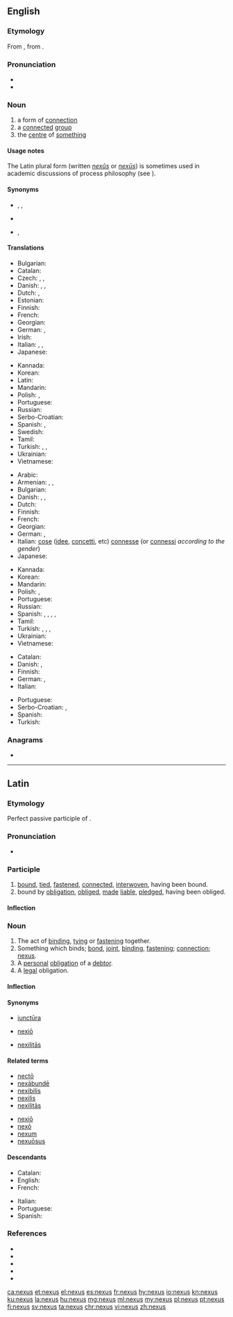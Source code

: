 {{also|nexûs|nexūs}}
==English==
{{wikipedia|dab=nexus}}

===Etymology===
From {{etyl|la|en}} {{m|la|nexus||the act of binding together; bond}}, from {{m|la|nectō||bind}}.

===Pronunciation===
* {{IPA|/ˈnɛksəs/|lang=en}}
* {{rhymes|ɛksəs|lang=en}}

===Noun===
{{en-noun|nexuses|nexus}}

# a form of [[connection]]
# a [[connect]]ed [[group]]
# the [[centre]] of [[something]]

====Usage notes====
The Latin plural form (written ''[[nexûs]]'' or ''[[nexūs]]'') is sometimes used in academic discussions of process philosophy (see {{pedialite|Nexus (process philosophy)}}).

====Synonyms====
* {{sense|a form of connection}} {{l|en|bond}}, {{l|en|link}}, {{l|en|tie}}
* {{sense|group}} {{l|en|network}}
* {{sense|centre}} {{l|en|hub}}, {{l|en|junction}}

====Translations====
{{trans-top|connection}}
* Bulgarian: {{t-needed|bg}}
* Catalan: {{t+|ca|nexe|m}}
* Czech: {{t+|cs|souvislost|f}}, {{t+|cs|spojení|n}}, {{t|cs|nexus|m}}
* Danish: {{t|da|sammenhæng|c}}, {{t|da|bindeled|n}}, {{t|da|forbindelse|c}}
* Dutch: {{t+|nl|band|m}}, {{t+|nl|verbinding|f}}
* Estonian: {{t-needed|et}}
* Finnish: {{t+|fi|yhteys}}
* French: {{t+|fr|nexus|m}}
* Georgian: {{t|ka|კავშირი}}
* German: {{t+|de|Verbindung|f}}, {{t+|de|Verknüpfung|f}}
* Irish: {{t+|ga|nasc|m}}
* Italian: {{t+|it|nesso|m}}, {{t+|it|legame|m}}, {{t+|it|connessione|f}}
* Japanese: {{t-needed|ja}}
{{trans-mid}}
* Kannada: {{t-needed|kn}}
* Korean: {{t-needed|ko}}
* Latin: {{t+|la|nexus|m}}
* Mandarin: {{t+|cmn|连结|sc=Hani}}
* Polish: {{t+|pl|związek|m}}, {{t+|pl|ogniwo|n}}
* Portuguese: {{t+|pt|nexo|m}}
* Russian: {{t+|ru|связь|f}}
* Serbo-Croatian: {{t+|sh|veza|f}}
* Spanish: {{t+|es|nexo|m}}, {{t+|es|conexión|f}}
* Swedish: {{t+|sv|förbindelse}}
* Tamil: {{t-needed|ta}}
* Turkish: {{t+|tr|bağ}}, {{t+|tr|bağlantı}}, {{t+|tr|rabıta}}
* Ukrainian: {{t+|uk|зв'язок|m|tr=zvjazók|sc=Cyrl}}
* Vietnamese: {{t|vi|kết nối}}
{{trans-bottom}}

{{trans-top|connected group}}
* Arabic: {{t-needed|ar}}
* Armenian: {{t|hy|[[կապված]] [[խումբ]]}}, {{t+|hy|շարք}}, {{t+|hy|սերիա}}
* Bulgarian: {{t-needed|bg}}
* Danish: {{t|da|kæde|c}}, {{t+|da|gruppe|c}}, {{t+|da|række|c}}
* Dutch: {{t-needed|nl}}
* Finnish: {{t+|fi|ryhmä}}
* French: {{t-needed|fr}}
* Georgian: {{t-needed|ka}}
* German: {{t+|de|Verbindung|f}}, {{t+|de|Netzwerk|n}}
* Italian: [[cose]] ([[idee]], [[concetti]], etc) [[connesse]] (or [[connessi]] ''according to the gender'')
* Japanese: {{t-needed|ja}}
{{trans-mid}}
* Kannada: {{t-needed|kn}}
* Korean: {{t-needed|ko}}
* Mandarin: {{t+|cmn|关联|sc=Hani}}
* Polish: {{t+|pl|grupa|f}}, {{t+|pl|zespół|m}}
* Portuguese: {{t+|pt|nexo|m}}
* Russian: {{t+|ru|гру́ппа|f}}
* Spanish: {{t+|es|enchufe|m}} {{qualifier|colloquial}}, {{t+|es|cuña|f}} {{qualifier|colloquial}}, {{t+|es|junta|f}}, {{t+|es|vínculo|m}}, {{t+|es|vinculación|f}}
* Tamil: {{t-needed|ta}}
* Turkish: {{t+|tr|grup}}, {{t+|tr|ekip}}, {{t+|tr|takım}}, {{t+|tr|topluluk}}
* Ukrainian: {{t-needed|uk}}
* Vietnamese: {{t-needed|vi}}
{{trans-bottom}}

{{trans-top|centre of something}}
* Catalan: {{t+|ca|centre|m}}
* Danish: {{t|da|schankel}}, {{t|da|nexus}}
* Finnish: {{t+|fi|keskus}}
* German: {{t+|de|Zentrum|n}}, {{t+|de|Kern|m}}
* Italian: {{t+|it|centro|m}}
{{trans-mid}}
* Portuguese: {{t+|pt|centro|m}}
* Serbo-Croatian: {{t+|sh|centar}}, {{t+|sh|središte}}
* Spanish: {{t+|es|centro}}
* Turkish: {{t+|tr|merkez}}
{{trans-bottom}}

===Anagrams===
* {{l|en|unsex}}

----

==Latin==

===Etymology===
Perfect passive participle of {{m|la|nectō||bind}}.

===Pronunciation===
* {{a|Classical}} {{IPA|/ˈnek.sus/|lang=la}}

===Participle===
{{la-perfect participle|nex}}

# [[bind|bound]], [[tie]]d, [[fasten]]ed, [[connect]]ed, [[interwoven]], having been bound.
# bound by [[obligation]], [[oblige]]d, [[make|made]] [[liable]], [[pledge]]d, having been obliged.

====Inflection====
{{la-decl-1&2|nex}}

===Noun===
{{la-noun|nexus|nexūs|m|fourth}}

# The act of [[bind]]ing, [[tie|tying]] or [[fasten]]ing together.
# Something which binds; [[bond]], [[joint]], [[binding]], [[fastening]]; [[connection]]; [[#English|nexus]].
# A [[personal]] [[obligation]] of a [[debtor]].
# A [[legal]] obligation.

====Inflection====
{{la-decl-4th|nex}}

====Synonyms====
* {{sense|joint}} [[iunctura|iunctūra]]
* {{sense|fastening}} [[nexio|nexiō]]
* {{sense|connection}} [[nexilitas|nexilitās]]

====Related terms====
{{top2}}
* [[necto|nectō]]
* [[nexabunde|nexābundē]]
* [[nexibilis]]
* [[nexilis]]
* [[nexilitas|nexilitās]]
{{mid2}}
* [[nexio|nexiō]]
* [[nexo#Latin|nexō]]
* [[nexum]]
* [[nexuosus|nexuōsus]]
{{bottom}}

====Descendants====
{{top2}}
* Catalan: {{l|ca|nexe}}
* English: {{l|en|nexus}}
* French: {{l|fr|nexus}}
{{mid2}}
* Italian: {{l|it|nesso}}
* Portuguese: {{l|pt|nexo}}
* Spanish: {{l|es|nexo}}
{{bottom}}

===References===
* {{R:L&S}}
* {{R:Elementary Lewis}}
* {{R:Gaffiot}}
* {{R:M&A}}
* {{R:NLW}}

[[ca:nexus]]
[[et:nexus]]
[[el:nexus]]
[[es:nexus]]
[[fr:nexus]]
[[hy:nexus]]
[[io:nexus]]
[[kn:nexus]]
[[ku:nexus]]
[[la:nexus]]
[[hu:nexus]]
[[mg:nexus]]
[[ml:nexus]]
[[my:nexus]]
[[pl:nexus]]
[[pt:nexus]]
[[fi:nexus]]
[[sv:nexus]]
[[ta:nexus]]
[[chr:nexus]]
[[vi:nexus]]
[[zh:nexus]]